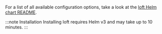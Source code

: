 For a list of all available configuration options, take a look at the [loft Helm chart README](https://github.com/loft-sh/loft/tree/master/chart).

:::note Installation
Installing loft requires Helm v3 and may take up to 10 minutes.
:::

